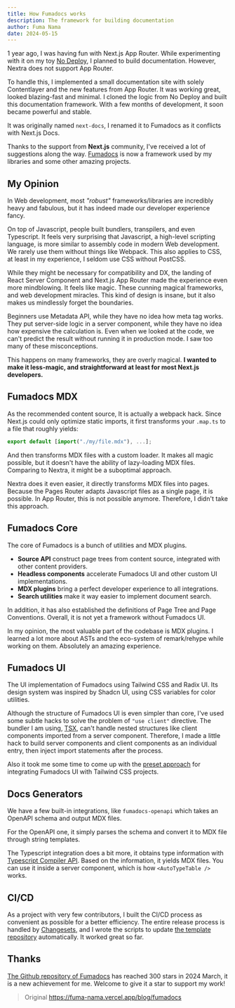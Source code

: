 ```yaml
---
title: How Fumadocs works
description: The framework for building documentation
author: Fuma Nama
date: 2024-05-15
---
```


1 year ago, I was having fun with Next.js App Router.
While experimenting with it on my toy [No Deploy](https://nodeploy-neon.vercel.app), I planned to build documentation.
However, Nextra does not support App Router.

To handle this, I implemented a small documentation site with solely Contentlayer and the new features from App Router.
It was working great, looked blazing-fast and minimal.
I cloned the logic from No Deploy and built this documentation framework.
With a few months of development, it soon became powerful and stable.

It was originally named `next-docs`, I renamed it to Fumadocs as it conflicts with Next.js Docs.

Thanks to the support from **Next.js** community, I've received a lot of suggestions along the way.
[Fumadocs](https://fumadocs.dev) is now a framework used by my libraries and some other amazing projects.

## My Opinion

In Web development, most _"robust"_ frameworks/libraries are incredibly heavy and fabulous, but it has indeed made our developer experience fancy.

On top of Javascript, people built bundlers, transpilers, and even Typescript.
It feels very surprising that Javascript, a high-level scripting language, is more similar to assembly code in modern Web development.
We rarely use them without things like Webpack. This also applies to CSS, at least in my experience, I seldom use CSS without PostCSS.

While they might be necessary for compatibility and DX, the landing of React Server Component and Next.js App Router made the experience even more mindblowing.
It feels like magic. These cunning magical frameworks, and web development miracles.
This kind of design is insane, but it also makes us mindlessly forget the boundaries.

Beginners use Metadata API, while they have no idea how meta tag works.
They put server-side logic in a server component, while they have no idea how expensive the calculation is.
Even when we looked at the code, we can't predict the result without running it in production mode.
I saw too many of these misconceptions.

This happens on many frameworks, they are overly magical.
**I wanted to make it less-magic, and straightforward at least for most Next.js developers.**

## Fumadocs MDX

As the recommended content source, It is actually a webpack hack.
Since Next.js could only optimize static imports, it first transforms your `.map.ts` to a file that roughly yields:

```ts
export default [import("./my/file.mdx"), ...];
```

And then transforms MDX files with a custom loader. It makes all magic possible, but it doesn't have the ability of lazy-loading MDX files.
Comparing to Nextra, it might be a suboptimal approach.

Nextra does it even easier, it directly transforms MDX files into pages. Because the Pages Router adapts Javascript files as a single page, it is possible.
In App Router, this is not possible anymore. Therefore, I didn't take this approach.

## Fumadocs Core

The core of Fumadocs is a bunch of utilities and MDX plugins.

- **Source API** construct page trees from content source, integrated with other content providers.
- **Headless components** accelerate Fumadocs UI and other custom UI implementations.
- **MDX plugins** bring a perfect developer experience to all integrations.
- **Search utilities** make it way easier to implement document search.

In addition, it has also established the definitions of Page Tree and Page Conventions.
Overall, it is not yet a framework without Fumadocs UI.

In my opinion, the most valuable part of the codebase is MDX plugins.
I learned a lot more about ASTs and the eco-system of remark/rehype while working on them.
Absolutely an amazing experience.

## Fumadocs UI

The UI implementation of Fumadocs using Tailwind CSS and Radix UI.
Its design system was inspired by Shadcn UI, using CSS variables for color utilities.

Although the structure of Fumadocs UI is even simpler than core, I've used some subtle hacks to solve the problem of `"use client"` directive.
The bundler I am using, [TSX](https://github.com/privatenumber/tsx), can't handle nested structures like client components imported from a server component.
Therefore, I made a little hack to build server components and client components as an individual entry, then inject import statements after the process.

Also it took me some time to come up with the [preset approach](https://fumadocs.dev/docs/ui/theme#docsui-plugin) for integrating Fumadocs UI with Tailwind CSS projects.

## Docs Generators

We have a few built-in integrations, like `fumadocs-openapi` which takes an OpenAPI schema and output MDX files.

For the OpenAPI one, it simply parses the schema and convert it to MDX file through string templates.

The Typescript integration does a bit more, it obtains type information with [Typescript Compiler API](https://github.com/Microsoft/TypeScript/wiki/Using-the-Compiler-API). Based on the information, it yields MDX files.
You can use it inside a server component, which is how `<AutoTypeTable />` works.

## CI/CD

As a project with very few contributors, I built the CI/CD process as convenient as possible for a better efficiency.
The entire release process is handled by [Changesets](https://github.com/changesets/changesets), and I wrote the scripts to update [the template repository](https://github.com/fuma-nama/fumadocs-ui-template) automatically.
It worked great so far.

## Thanks

[The Github repository of Fumadocs](https://github.com/fuma-nama/fumadocs) has reached 300 stars in 2024 March, it is a new achievement for me.
Welcome to give it a star to support my work!

> Original
> https://fuma-nama.vercel.app/blog/fumadocs
